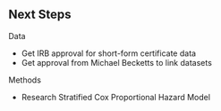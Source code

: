 \newpage

## Next Steps {-}

Data

- Get IRB approval for short-form certificate data
- Get approval from Michael Becketts to link datasets
    
Methods

- Research Stratified Cox Proportional Hazard Model